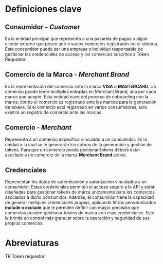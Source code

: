 # Definiciones clave

## Consumidor - _**Customer**_

Es la entidad principal que representa a una pasarela de pagos o algún cliente externo que
posee uno o varios comercios registrados en el sistema. Este consumidor puede ser una
empresa o individuo responsable de gestionar las credenciales de acceso y los comercios
suscritos a Token Requestor.


## Comercio de la Marca -  _**Merchant Brand**_

Es la representación del comercio ante la marca **VISA** o **MASTERCARD**. Un comercio
puede tener múltiples entradas en Merchant Brand, una por cada marca que acepte. Esta
entidad nace del proceso de onboarding con la marca, donde el comercio es registrado ante
las marcas para la generación de tokens.
Si el comercio está registrado en varios consumidores, solo existirá un registro de comercio
ante las marcas.


## Comercio -  _**Merchant**_

Representa a un comercio específico vinculado a un consumidor. Es la unidad a la cual se
le generarán los cobros de la generación y gestión de tokens. Para que un comercio pueda
gestionar tokens deberá estar asociado a un comercio de la marca **Merchant Brand** activo.

## Credenciales
Representan los datos de autenticación y autorización vinculados a un consumidor. Estas
credenciales permiten el acceso seguro a la API y están diseñadas para gestionar tokens de
marca únicamente para los comercios asociados a dicho consumidor.
Además, el consumidor tiene la capacidad de generar múltiples credenciales propias,
aplicando filtros personalizados **include o exclude** que le permiten definir con mayor
precisión qué comercios pueden gestionar tokens de marca con esas credenciales. Esto le
brinda un control más granular sobre la operación y seguridad de sus propios comercios.

# Abreviaturas

TR Token requestor


